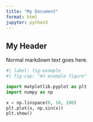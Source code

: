 ```yaml
---
title: "My Document"
format: html
jupyter: python3
---
```


## My Header

Normal markdown text goes here.

```python
#| label: fig-example
#| fig-cap: "An example figure"

import matplotlib.pyplot as plt
import numpy as np

x = np.linspace(0, 10, 100)
plt.plot(x, np.sin(x))
plt.show()
```